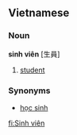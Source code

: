 ==Vietnamese==
===Noun===
'''sinh viên''' [生員]

# [[student]]

===Synonyms===
*[[học sinh]]

[[fi:Sinh viên]]